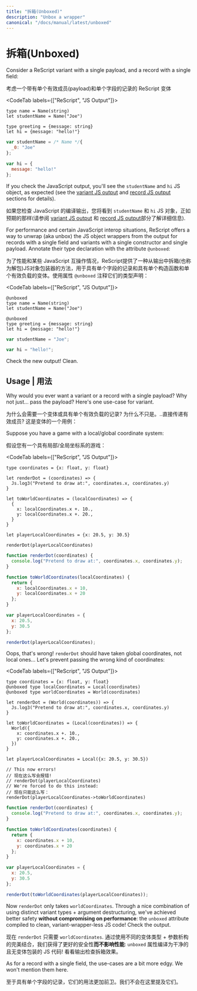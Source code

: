 ```yaml
---
title: "拆箱(Unboxed)"
description: "Unbox a wrapper"
canonical: "/docs/manual/latest/unboxed"
---
```


# 拆箱(Unboxed)

Consider a ReScript variant with a single payload, and a record with a single field:

考虑一个带有单个有效成员(payload)和单个字段的记录的 ReScript 变体

<CodeTab labels={["ReScript", "JS Output"]}>

```res
type name = Name(string)
let studentName = Name("Joe")

type greeting = {message: string}
let hi = {message: "hello!"}
```
```js
var studentName = /* Name */{
  _0: "Joe"
};

var hi = {
  message: "hello!"
};
```

</CodeTab>

If you check the JavaScript output, you'll see the `studentName` and `hi` JS object, as expected (see the [variant JS output](variant#javascript-output) and [record JS output](record#javascript-output) sections for details).

如果您检查 JavaScript 的编译输出，您将看到 `studentName` 和 `hi` JS 对象，正如预期的那样(请参阅 [variant JS output](variant#javascript-output) 和 [record JS output](record#javascript-output)部分了解详细信息).

For performance and certain JavaScript interop situations, ReScript offers a way to unwrap (aka unbox) the JS object wrappers from the output for records with a single field and variants with a single constructor and single payload. Annotate their type declaration with the attribute `@unboxed`:

为了性能和某些 JavaScript 互操作情况，ReScript提供了一种从输出中拆箱(也称为解包)JS对象包装器的方法，用于具有单个字段的记录和具有单个构造函数和单个有效负载的变体。使用属性 `@unboxed` 注释它们的类型声明：

<CodeTab labels={["ReScript", "JS Output"]}>

```res
@unboxed
type name = Name(string)
let studentName = Name("Joe")

@unboxed
type greeting = {message: string}
let hi = {message: "hello!"}
```
```js
var studentName = "Joe";

var hi = "hello!";
```

</CodeTab>

Check the new output! Clean.

## Usage | 用法

Why would you ever want a variant or a record with a single payload? Why not just... pass the payload? Here's one use-case for variant.

为什么会需要一个变体或具有单个有效负载的记录? 为什么不只是。..直接传递有效成员? 这是变体的一个用例：

Suppose you have a game with a local/global coordinate system:

假设您有一个具有局部/全局坐标系的游戏：

<CodeTab labels={["ReScript", "JS Output"]}>

```res example
type coordinates = {x: float, y: float}

let renderDot = (coordinates) => {
  Js.log3("Pretend to draw at:", coordinates.x, coordinates.y)
}

let toWorldCoordinates = (localCoordinates) => {
  {
    x: localCoordinates.x +. 10.,
    y: localCoordinates.x +. 20.,
  }
}

let playerLocalCoordinates = {x: 20.5, y: 30.5}

renderDot(playerLocalCoordinates)
```
```js
function renderDot(coordinates) {
  console.log("Pretend to draw at:", coordinates.x, coordinates.y);
}

function toWorldCoordinates(localCoordinates) {
  return {
    x: localCoordinates.x + 10,
    y: localCoordinates.x + 20
  };
}

var playerLocalCoordinates = {
  x: 20.5,
  y: 30.5
};

renderDot(playerLocalCoordinates);
```

</CodeTab>

Oops, that's wrong! `renderDot` should have taken global coordinates, not local ones... Let's prevent passing the wrong kind of coordinates:

<CodeTab labels={["ReScript", "JS Output"]}>

```res example
type coordinates = {x: float, y: float}
@unboxed type localCoordinates = Local(coordinates)
@unboxed type worldCoordinates = World(coordinates)

let renderDot = (World(coordinates)) => {
  Js.log3("Pretend to draw at:", coordinates.x, coordinates.y)
}

let toWorldCoordinates = (Local(coordinates)) => {
  World({
    x: coordinates.x +. 10.,
    y: coordinates.x +. 20.,
  })
}

let playerLocalCoordinates = Local({x: 20.5, y: 30.5})

// This now errors!
// 现在这么写会报错!
// renderDot(playerLocalCoordinates)
// We're forced to do this instead:
// 现在只能这么写：
renderDot(playerLocalCoordinates->toWorldCoordinates)
```
```js
function renderDot(coordinates) {
  console.log("Pretend to draw at:", coordinates.x, coordinates.y);
}

function toWorldCoordinates(coordinates) {
  return {
    x: coordinates.x + 10,
    y: coordinates.x + 20
  };
}

var playerLocalCoordinates = {
  x: 20.5,
  y: 30.5
};

renderDot(toWorldCoordinates(playerLocalCoordinates));
```

</CodeTab>

Now `renderDot` only takes `worldCoordinates`. Through a nice combination of using distinct variant types + argument destructuring, we've achieved better safety **without compromising on performance**: the `unboxed` attribute compiled to clean, variant-wrapper-less JS code! Check the output.

现在 `renderDot` 只需要 `worldCoordinates`. 通过使用不同的变体类型 + 参数析构的完美结合，我们获得了更好的安全性**而不影响性能**: `unboxed` 属性编译为干净的且无变体包装的 JS 代码! 看看输出检查拆箱效果。

As for a record with a single field, the use-cases are a bit more edgy. We won't mention them here.

至于具有单个字段的记录，它们的用法更加前卫。我们不会在这里提及它们。
